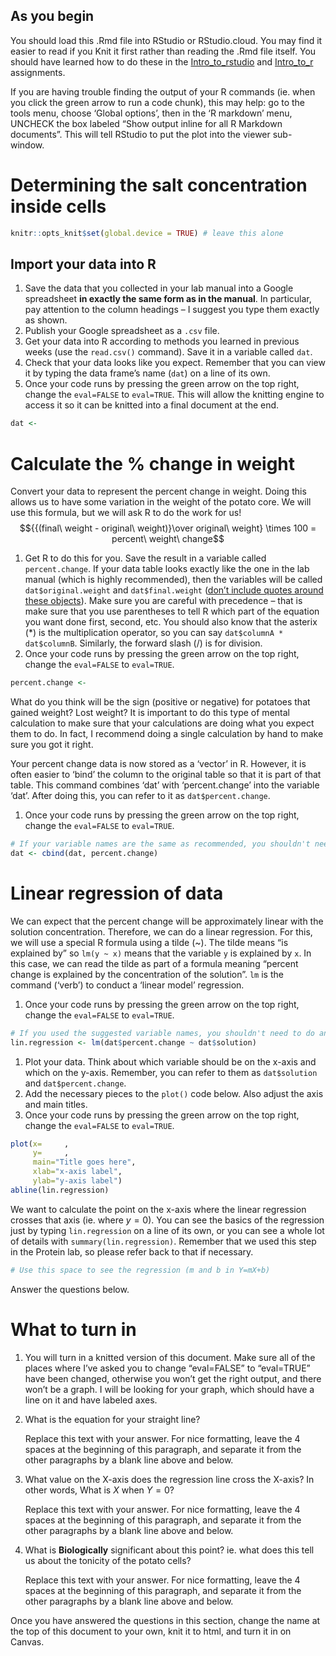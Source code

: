 
## As you begin

You should load this .Rmd file into RStudio or RStudio.cloud. You may find it easier to read if you Knit it first rather than reading the .Rmd file itself. You should have learned how to do these in the [Intro_to_rstudio](https://senanu.github.io/b40/docs/labs/R/intro_to_rstudio.html) and [Intro_to_r](https://senanu.github.io/b40/docs/labs/R/intro_to_r.html) assignments.

If you are having trouble finding the output of your R commands (ie. when you click the green arrow to run a code chunk), this may help: go to the tools menu, choose 'Global options', then in the 'R markdown' menu, UNCHECK the box labeled "Show output inline for all R Markdown documents". This will tell RStudio to put the plot into the viewer sub-window.

# Determining the salt concentration inside cells

```r
knitr::opts_knit$set(global.device = TRUE) # leave this alone
```

## Import your data into R

1.  Save the data that you collected in your lab manual into a Google spreadsheet **in exactly the same form as in the manual**. In particular, pay attention to the column headings -- I suggest you type them exactly as shown.
2.  Publish your Google spreadsheet as a `.csv` file.
3.  Get your data into R according to methods you learned in previous weeks (use the `read.csv()` command). Save it in a variable called `dat`.
4.  Check that your data looks like you expect. Remember that you can view it by typing the data frame's name (`dat`) on a line of its own.
5.  Once your code runs by pressing the green arrow on the top right, change the `eval=FALSE` to `eval=TRUE`. This will allow the knitting engine to access it so it can be knitted into a final document at the end.

```r
dat <-
```

# Calculate the % change in weight

Convert your data to represent the percent change in weight. Doing this allows us to have some variation in the weight of the potato core. We will use this formula, but we will ask R to do the work for us! $${{(final\ weight - original\ weight)}\over original\ weight} \times 100 = percent\ weight\ change$$

1.  Get R to do this for you. Save the result in a variable called `percent.change`. If your data table looks exactly like the one in the lab manual (which is highly recommended), then the variables will be called `dat$original.weight` and `dat$final.weight` ([don't include quotes around these objects](https://senanu.github.io/b40/docs/labs/R/r_faq.html#objects-and-quotes-in-r)). Make sure you are careful with precedence -- that is make sure that you use parentheses to tell R which part of the equation you want done first, second, etc. You should also know that the asterix (\*) is the multiplication operator, so you can say `dat$columnA * dat$columnB`. Similarly, the forward slash (/) is for division.
2.  Once your code runs by pressing the green arrow on the top right, change the `eval=FALSE` to `eval=TRUE`.

```r
percent.change <-
```

What do you think will be the sign (positive or negative) for potatoes that gained weight? Lost weight? It is important to do this type of mental calculation to make sure that your calculations are doing what you expect them to do. In fact, I recommend doing a single calculation by hand to make sure you got it right.

Your percent change data is now stored as a 'vector' in R. However, it is often easier to 'bind' the column to the original table so that it is part of that table. This command combines 'dat' with 'percent.change' into the variable 'dat'. After doing this, you can refer to it as `dat$percent.change`.

1.  Once your code runs by pressing the green arrow on the top right, change the `eval=FALSE` to `eval=TRUE`.

```r
# If your variable names are the same as recommended, you shouldn't need to do anything with this code chunk.
dat <- cbind(dat, percent.change)
```

# Linear regression of data

We can expect that the percent change will be approximately linear with the solution concentration. Therefore, we can do a linear regression. For this, we will use a special R formula using a tilde (\~). The tilde means "is explained by" so `lm(y ~ x)` means that the variable `y` is explained by `x`. In this case, we can read the tilde as part of a formula meaning "percent change is explained by the concentration of the solution". `lm` is the command ('verb') to conduct a 'linear model' regression.

1.  Once your code runs by pressing the green arrow on the top right, change the `eval=FALSE` to `eval=TRUE`.

```r
# If you used the suggested variable names, you shouldn't need to do anything here.
lin.regression <- lm(dat$percent.change ~ dat$solution)
```

1.  Plot your data. Think about which variable should be on the x-axis and which on the y-axis. Remember, you can refer to them as `dat$solution` and `dat$percent.change`.
2.  Add the necessary pieces to the `plot()` code below. Also adjust the axis and main titles.
3.  Once your code runs by pressing the green arrow on the top right, change the `eval=FALSE` to `eval=TRUE`.

```r
plot(x=     ,
     y=     ,
     main="Title goes here",
     xlab="x-axis label",
     ylab="y-axis label")
abline(lin.regression)
```

We want to calculate the point on the x-axis where the linear regression crosses that axis (ie. where $y=0$). You can see the basics of the regression just by typing `lin.regression` on a line of its own, or you can see a whole lot of details with `summary(lin.regression)`. Remember that we used this step in the Protein lab, so please refer back to that if necessary.

```r
# Use this space to see the regression (m and b in Y=mX+b)
```

Answer the questions below.

# What to turn in

1.  You will turn in a knitted version of this document. Make sure all of the places where I've asked you to change "eval=FALSE" to "eval=TRUE" have been changed, otherwise you won't get the right output, and there won't be a graph. I will be looking for your graph, which should have a line on it and have labeled axes.

2.  What is the equation for your straight line?

    Replace this text with your answer. For nice formatting, leave the 4 spaces at the beginning of this paragraph, and separate it from the other paragraphs by a blank line above and below.

3.  What value on the X-axis does the regression line cross the X-axis? In other words, What is $X$ when $Y = 0$?

    Replace this text with your answer. For nice formatting, leave the 4 spaces at the beginning of this paragraph, and separate it from the other paragraphs by a blank line above and below.

4.  What is **Biologically** significant about this point? ie. what does this tell us about the tonicity of the potato cells?

    Replace this text with your answer. For nice formatting, leave the 4 spaces at the beginning of this paragraph, and separate it from the other paragraphs by a blank line above and below.

Once you have answered the questions in this section, change the name at the top of this document to your own, knit it to html, and turn it in on Canvas.
